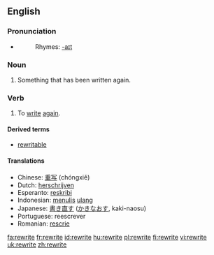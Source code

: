 {{wikipedia|dab=rewrite}}
==English==

===Pronunciation===
* {{IPA|/ɻi'ɻaɪt/}}
*: Rhymes: [[Rhymes:English:-aɪt|-aɪt]]

===Noun===
{{en-noun}}

# Something that has been written again.

===Verb===
{{en-verb|rewrites|rewriting|rewrote|rewritten}}

# To [[write]] [[again]].

====Derived terms====
* [[rewritable]]

====Translations====
* Chinese: [[重写]] (chóngxiě)
* Dutch: [[herschrijven]]
* Esperanto: [[reskribi]]
* Indonesian: [[tulis|menulis]] [[ulang]]
* Japanese: [[書き直す]] ([[かきなおす]], kaki-naosu)
* Portuguese: reescrever
* Romanian: [[rescrie]]

[[fa:rewrite]]
[[fr:rewrite]]
[[id:rewrite]]
[[hu:rewrite]]
[[pl:rewrite]]
[[fi:rewrite]]
[[vi:rewrite]]
[[uk:rewrite]]
[[zh:rewrite]]